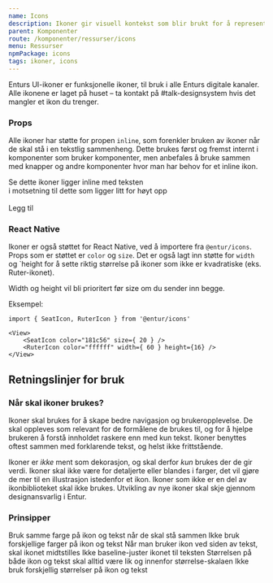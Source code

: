 ```yaml
---
name: Icons
description: Ikoner gir visuell kontekst som blir brukt for å representere handlinger og forbedrer brukervennligheten.
parent: Komponenter
route: /komponenter/ressurser/icons
menu: Ressurser
npmPackage: icons
tags: ikoner, icons
---
```



<PageHeader />

Enturs UI-ikoner er funksjonelle ikoner, til bruk i alle Enturs digitale kanaler. Alle ikonene er laget på huset – ta kontakt 
på #talk-designsystem hvis det mangler et ikon du trenger.

<IconList icons={icons} />

### Props

Alle ikoner har støtte for propen `inline`, som forenkler bruken av ikoner når de skal stå i en tekstlig sammenheng.
Dette brukes først og fremst internt i komponenter som bruker komponenter, men anbefales å bruke sammen med knapper og andre komponenter hvor man har behov for et inline ikon.

<Playground>
  <div>
    Se dette ikoner ligger inline med teksten <AddIcon inline />
    <br /> i motsetning til dette som ligger litt for høyt opp <AddIcon />
    <br />
    <br />
    <PrimaryButton>
      Legg til <AddIcon />
    </PrimaryButton>
  </div>
</Playground>

### React Native

Ikoner er også støttet for React Native, ved å importere fra `@entur/icons`. Props som er støttet er `color` og `size`.
Det er også lagt inn støtte for `width` og `height for å sette riktig størrelse på ikoner som ikke er kvadratiske (eks. Ruter-ikonet).

Width og height vil bli prioritert før size om du sender inn begge.

Eksempel:

```
import { SeatIcon, RuterIcon } from '@entur/icons'

<View>
    <SeatIcon color="181c56" size={ 20 } />
    <RuterIcon color="ffffff" width={ 60 } height={16} />
</View>
```

## Retningslinjer for bruk

### Når skal ikoner brukes?

Ikoner skal brukes for å skape bedre navigasjon og brukeropplevelse. De skal oppleves som relevant for de formålene de brukes til, og for å hjelpe brukeren å forstå innholdet raskere enn med kun tekst. Ikoner benyttes oftest sammen med forklarende tekst, og helst ikke frittstående.

Ikoner er _ikke_ ment som dekorasjon, og skal derfor _kun_ brukes der de gir verdi. Ikoner skal ikke være for detaljerte eller blandes i farger, det vil gjøre de mer til en illustrasjon istedenfor et ikon. Ikoner som ikke er en del av ikonbiblioteket skal ikke brukes. Utvikling av nye ikoner skal skje gjennom designansvarlig i Entur.

### Prinsipper

<BestPractices>
  <Example type="do" src={colorDoSrc} alt="">
    Bruk samme farge på ikon og tekst når de skal stå sammen
  </Example>
  <Example type="dont" src={colorDontSrc} alt="">
    Ikke bruk forskjellige farger på ikon og tekst
  </Example>
</BestPractices>
<BestPractices>
  <Example type="do" src={alignDoSrc} alt="">
    Når man bruker ikon ved siden av tekst, skal ikonet midtstilles
  </Example>
  <Example type="dont" src={alignDontSrc} alt="">
    Ikke baseline-juster ikonet til teksten
  </Example>
</BestPractices>
<BestPractices>
  <Example type="do" src={sizeDoSrc} alt="">
    Størrelsen på både ikon og tekst skal alltid være lik og innenfor
    størrelse-skalaen
  </Example>
  <Example type="dont" src={sizeDontSrc} alt="">
    Ikke bruk forskjellig størrelser på ikon og tekst
  </Example>
</BestPractices>
